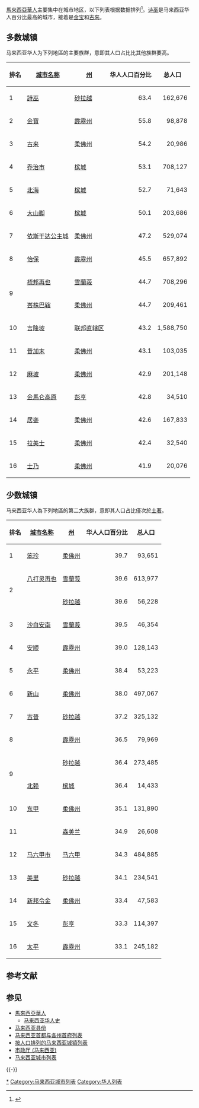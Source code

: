 [[馬來西亞華人|馬來西亞華人]]主要集中在城市地区，以下列表根据{{tsl|en|2010 Malaysian Census|2010年马来西亚人口普查}}数据排列<ref name="stats">{{cite web |url = http://www.statistics.gov.my/portal/download_Population/files/population/03ringkasan_kawasan_PBT_Jadual1.pdf |title=Key Summary Statistics For Local Authority Areas, Malaysia 2010 |publisher = Department of Statistics, Malaysia |archiveurl = https://web.archive.org/web/20150205090002/http://www.statistics.gov.my/portal/download_Population/files/population/03ringkasan_kawasan_PBT_Jadual1.pdf |archivedate=5 February 2015 |deadurl=yes |accessdate=19 April 2012 |df = }}</ref>。[[诗巫|诗巫]]是马来西亚华人百分比最高的城市，接着是[[金宝|金宝]]和[[古來|古來]]。

== 多数城镇 ==
马来西亚华人为下列地區的主要族群，意即其人口占比比其他族群要高。
{| class="wikitable sortable"
|- bgcolor="#ececec"
!排名
![[按人口排列的马来西亚城市列表|城市名称]]
![[马来西亚州属和联邦直辖区|州]]
!华人人口百分比
!总人口
|-
|1
|[[詩巫|詩巫]]
|{{Flagicon|Sarawak}} [[砂拉越|砂拉越]]|| align="right" |63.4|| align="right" |162,676
|-
|2
|[[金寶|金寶]]
|{{Flagicon|Perak}} [[霹靂州|霹靂州]]|| align="right" |55.8|| align="right" |98,878
|-
|3
|[[古来|古来]]
|{{Flagicon|Johor}} [[柔佛州|柔佛州]]|| align="right" |54.2|| align="right" |20,986
|-
|4
|[[乔治市|乔治市]] 
|{{Flagicon|Penang}} [[槟城|槟城]]|| align="right" |53.1|| align="right" |708,127
|-
|5
|[[北海_(马来西亚)|北海]]
|{{Flagicon|Penang}} [[槟城|槟城]]|| align="right" |52.7|| align="right" |71,643
|-
|6
|[[大山脚|大山脚]]
|{{Flagicon|Penang}} [[槟城|槟城]]|| align="right" |50.1|| align="right" |203,686
|-
|7
|[[依斯干达公主城|依斯干达公主城]]
|{{Flagicon|Johor}} [[柔佛州|柔佛州]]|| align="right" |47.2|| align="right" |529,074
|-
|8
|[[怡保|怡保]]
|{{Flagicon|Perak}} [[霹靂州|霹靂州]]|| align="right" |45.5|| align="right" |657,892
|-
|rowspan="2" |9
|[[梳邦再也|梳邦再也]]
|{{Flagicon|Selangor}} [[雪蘭莪|雪蘭莪]]|| align="right" |44.7|| align="right" |708,296
|-
|[[峇株巴辖|峇株巴辖]]
|{{Flagicon|Johor}} [[柔佛州|柔佛州]]|| align="right" |44.7|| align="right" |209,461
|-
|10
|[[吉隆坡|吉隆坡]]
|{{Flagicon|Kuala Lumpur}} [[联邦直辖区|联邦直辖区]]|| align="right" |43.2|| align="right" |1,588,750
|-
|11
|[[昔加末|昔加末]]
|{{Flagicon|Johor}} [[柔佛州|柔佛州]]|| align="right" |43.1|| align="right" |103,035
|-
|12
|[[麻坡|麻坡]]
|{{Flagicon|Johor}} [[柔佛州|柔佛州]]|| align="right" |42.9|| align="right" |201,148
|-
|13
|[[金馬仑高原|金馬仑高原]]
|{{Flagicon|Pahang}} [[彭亨|彭亨]]|| align="right" |42.8|| align="right" |34,510
|-
|14
|[[居銮|居銮]]
|{{Flagicon|Johor}} [[柔佛州|柔佛州]]|| align="right" |42.6|| align="right" |167,833
|-
|15
|[[拉美士|拉美士]]
|{{Flagicon|Johor}} [[柔佛州|柔佛州]]|| align="right" |42.4|| align="right" |32,540
|-
|16
|[[士乃|士乃]]
|{{Flagicon|Johor}} [[柔佛州|柔佛州]]|| align="right" |41.9|| align="right" |20,076
|}

== 少数城镇 ==
马来西亚华人為下列地區的第二大族群，意即其人口占比僅次於[[馬來西亞土著|土著]]。
{| class="wikitable sortable"
|- bgcolor="#ececec"
!排名
![[按人口排列的马来西亚城市列表|城市名称]]
![[马来西亚州属和联邦直辖区|州]]
!华人人口百分比
!总人口
|-
|1
|[[笨珍|笨珍]]
|{{Flagicon|Johor}} [[柔佛州|柔佛州]]|| align="right" |39.7|| align="right" |93,651
|-
| rowspan="2" |2
|[[八打灵再也|八打灵再也]]
|{{Flagicon|Selangor}} [[雪蘭莪|雪蘭莪]]|| align="right" |39.6|| align="right" |613,977
|-
|{{tsl|ms|Sarikei|泗里街}}
|{{Flagicon|Sarawak}} [[砂拉越|砂拉越]]|| align="right" |39.6|| align="right" |56,228
|-
|3
|[[沙白安南|沙白安南]]
|{{Flagicon|Selangor}} [[雪蘭莪|雪蘭莪]]|| align="right" |39.5|| align="right" |46,354
|-
|4
|[[安顺_(马来西亚)|安顺]]
|{{Flagicon|Perak}} [[霹靂州|霹靂州]]|| align="right" |39.0|| align="right" |128,143
|-
|5
|[[永平_(馬來西亞)|永平]]
|{{Flagicon|Johor}} [[柔佛州|柔佛州]]|| align="right" |38.4|| align="right" |53,223
|-
|6
|[[新山|新山]]
|{{Flagicon|Johor}} [[柔佛州|柔佛州]]|| align="right" |38.0|| align="right" |497,067
|-
|7
|[[古晉|古晉]]
|{{Flagicon|Sarawak}} [[砂拉越|砂拉越]]|| align="right" |37.2|| align="right" |325,132
|-
|8
|{{tsl|ms|Batu Gajah|华都牙也}} 
|{{Flagicon|Perak}} [[霹靂州|霹靂州]]|| align="right" |36.5|| align="right" |79,969
|-
| rowspan="2" |9
|{{tsl|ms|Padawan|巴达旺}}
|{{Flagicon|Sarawak}} [[砂拉越|砂拉越]]|| align="right" |36.4|| align="right" |273,485
|-
|[[北赖|北赖]]
|{{Flagicon|Penang}} [[槟城|槟城]]|| align="right" |36.4|| align="right" |14,433
|-
|10
|[[东甲|东甲]]
|{{Flagicon|Johor}} [[柔佛州|柔佛州]]|| align="right" |35.1|| align="right" |131,890
|-
|11
|{{tsl|ms|Jelebu|日叻务}}
|{{Flagicon|Negeri Sembilan}} [[森美兰|森美兰]]|| align="right" |34.9|| align="right" |26,608
|-
|12
|[[马六甲市|马六甲市]]
|{{Flagicon|Malacca}} [[马六甲|马六甲]]|| align="right" |34.3|| align="right" |484,885
|-
|13
|[[美里|美里]]
|{{Flagicon|Sarawak}} [[砂拉越|砂拉越]]|| align="right" |34.1|| align="right" |234,541
|-
|14
|[[新邦令金|新邦令金]]
|{{Flagicon|Johor}} [[柔佛州|柔佛州]]|| align="right" |33.4|| align="right" |47,583
|-
|15
|[[文冬_(马来西亚)|文冬]]
|{{Flagicon|Pahang}} [[彭亨|彭亨]]|| align="right" |33.3|| align="right" |114,397
|-
|16
|[[太平_(霹雳)|太平]]	
|{{Flagicon|Perak}} [[霹靂州|霹靂州]]|| align="right" |33.1|| align="right" |245,182
|}

== 参考文献 ==
{{Reflist|35em}}

== 参见 ==
{{Portal box|马来西亚|中国|汉字文化圈|国际关系}}
* [[馬來西亞華人|馬來西亞華人]]
** [[马来西亚华人史|马来西亚华人史]]
* [[马来西亚县份|马来西亚县份]]
* [[马来西亚首都与各州首府列表|马来西亚首都与各州首府列表]]
* [[按人口排列的马来西亚城镇列表|按人口排列的马来西亚城镇列表]]
* [[市政厅_(马来西亚)|市政厅 (马来西亚)]]
* [[马来西亚城市列表|马来西亚城市列表]]

{{-}}
{{马来西亚城市}}
{{马来西亚主题}}
{{亚洲题目|城市}}

[[Category:马来西亚华人|*]]
[[Category:马来西亚城市列表|Category:马来西亚城市列表]]
[[Category:华人列表|Category:华人列表]]